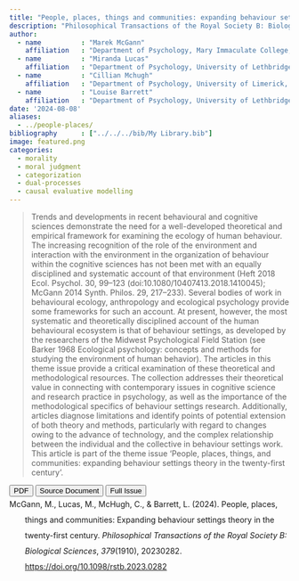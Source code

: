 ```yaml
---
title: "People, places, things and communities: expanding behaviour settings theory in the twenty-first century"
description: "Philosophical Transactions of the Royal Society B: Biological Sciences (2024)"
author: 
  - name          : "Marek McGann"
    affiliation   : "Department of Psychology, Mary Immaculate College, Limerick, Ireland"
  - name          : "Miranda Lucas"
    affiliation   : "Department of Psychology, University of Lethbridge, Lethbridge, Canada"
  - name          : "Cillian Mchugh"
    affiliation   : "Department of Psychology, University of Limerick, Limerick, Ireland"
  - name          : "Louise Barrett"
    affiliation   : "Department of Psychology, University of Lethbridge, Lethbridge, Canada"
date: '2024-08-08'
aliases:   
  - ../people-places/
bibliography      : ["../../../bib/My Library.bib"]
image: featured.png
categories: 
  - morality
  - moral judgment
  - categorization
  - dual-processes
  - causal evaluative modelling
---
```




> Trends and developments in recent behavioural and cognitive sciences demonstrate the need for a well-developed theoretical and empirical framework for examining the ecology of human behaviour. The increasing recognition of the role of the environment and interaction with the environment in the organization of behaviour within the cognitive sciences has not been met with an equally disciplined and systematic account of that environment (Heft 2018 Ecol. Psychol. 30, 99–123 (doi:10.1080/10407413.2018.1410045); McGann 2014 Synth. Philos. 29, 217–233). Several bodies of work in behavioural ecology, anthropology and ecological psychology provide some frameworks for such an account. At present, however, the most systematic and theoretically disciplined account of the human behavioural ecosystem is that of behaviour settings, as developed by the researchers of the Midwest Psychological Field Station (see Barker 1968 Ecological psychology: concepts and methods for studying the environment of human behavior). The articles in this theme issue provide a critical examination of these theoretical and methodological resources. The collection addresses their theoretical value in connecting with contemporary issues in cognitive science and research practice in psychology, as well as the importance of the methodological specifics of behaviour settings research. Additionally, articles diagnose limitations and identify points of potential extension of both theory and methods, particularly with regard to changes owing to the advance of technology, and the complex relationship between the individual and the collective in behaviour settings work. This article is part of the theme issue ‘People, places, things, and communities: expanding behaviour settings theory in the twenty-first century’.


<button type="button" class="btn btn-primary btn-sm" onclick="window.open('https://raw.githubusercontent.com/cillianmiltown/website_quarto/main/publications/pubs/people-places/people-places.pdf');" data-inline="true" >PDF</button>
<button type="button" class="btn btn-primary btn-sm" onclick="window.open('https://royalsocietypublishing.org/doi/10.1098/rstb.2023.0282');" data-inline="true" >Source Document</button>
<button type="button" class="btn btn-primary btn-sm" onclick="window.open('https://royalsocietypublishing.org/toc/rstb/2024/379/1910');" >Full Issue</button>


<html xmlns="http://www.w3.org/1999/xhtml" xml:lang="en">
<head>
<meta http-equiv="Content-Type" content="text/html; charset=utf-8"/>
<title>Bibliography</title>
</head>
<body>
<div class="csl-bib-body" style="line-height: 2; margin-left: 2em; text-indent:-2em;">
  <div class="csl-entry">McGann, M., Lucas, M., McHugh, C., &amp; Barrett, L. (2024). People, places, things and communities: Expanding behaviour settings theory in the twenty-first century. <i>Philosophical Transactions of the Royal Society B: Biological Sciences</i>, <i>379</i>(1910), 20230282. <a href="https://doi.org/10.1098/rstb.2023.0282">https://doi.org/10.1098/rstb.2023.0282</a></div>
  <span class="Z3988" title="url_ver=Z39.88-2004&amp;ctx_ver=Z39.88-2004&amp;rfr_id=info%3Asid%2Fzotero.org%3A2&amp;rft_id=info%3Adoi%2F10.1098%2Frstb.2023.0282&amp;rft_val_fmt=info%3Aofi%2Ffmt%3Akev%3Amtx%3Ajournal&amp;rft.genre=article&amp;rft.atitle=People%2C%20places%2C%20things%20and%20communities%3A%20expanding%20behaviour%20settings%20theory%20in%20the%20twenty-first%20century&amp;rft.jtitle=Philosophical%20Transactions%20of%20the%20Royal%20Society%20B%3A%20Biological%20Sciences&amp;rft.volume=379&amp;rft.issue=1910&amp;rft.aufirst=Marek&amp;rft.aulast=McGann&amp;rft.au=Marek%20McGann&amp;rft.au=Miranda%20Lucas&amp;rft.au=Cillian%20McHugh&amp;rft.au=Louise%20Barrett&amp;rft.date=2024-08-08&amp;rft.pages=20230282"></span>
</div></body>
</html>

